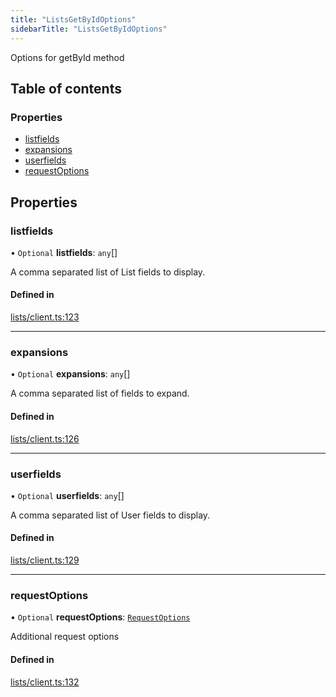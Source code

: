 ```yaml
---
title: "ListsGetByIdOptions"
sidebarTitle: "ListsGetByIdOptions"
---
```


Options for getById method

## Table of contents

### Properties

- [listfields](/xdks/typescript/reference/interfaces/ListsGetByIdOptions#listfields)
- [expansions](/xdks/typescript/reference/interfaces/ListsGetByIdOptions#expansions)
- [userfields](/xdks/typescript/reference/interfaces/ListsGetByIdOptions#userfields)
- [requestOptions](/xdks/typescript/reference/interfaces/ListsGetByIdOptions#requestoptions)

## Properties

### listfields

• `Optional` **listfields**: `any`[]

A comma separated list of List fields to display.

#### Defined in

[lists/client.ts:123](https://github.com/xdevplatform/xdk/blob/298ca9350d035e40e7c8ee0753c50052819a41e2/xdk/typescript/src/lists/client.ts#L123)

___

### expansions

• `Optional` **expansions**: `any`[]

A comma separated list of fields to expand.

#### Defined in

[lists/client.ts:126](https://github.com/xdevplatform/xdk/blob/298ca9350d035e40e7c8ee0753c50052819a41e2/xdk/typescript/src/lists/client.ts#L126)

___

### userfields

• `Optional` **userfields**: `any`[]

A comma separated list of User fields to display.

#### Defined in

[lists/client.ts:129](https://github.com/xdevplatform/xdk/blob/298ca9350d035e40e7c8ee0753c50052819a41e2/xdk/typescript/src/lists/client.ts#L129)

___

### requestOptions

• `Optional` **requestOptions**: [`RequestOptions`](/xdks/typescript/reference/interfaces/RequestOptions)

Additional request options

#### Defined in

[lists/client.ts:132](https://github.com/xdevplatform/xdk/blob/298ca9350d035e40e7c8ee0753c50052819a41e2/xdk/typescript/src/lists/client.ts#L132)
